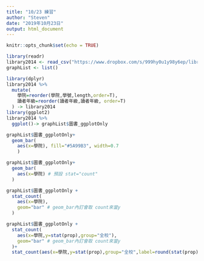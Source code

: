 ```yaml
---
title: "10/23 練習"
author: "Steven"
date: "2019年10月23日"
output: html_document
---
```


```r
knitr::opts_chunk$set(echo = TRUE)
```

```r
library(readr)
library2014 <- read_csv("https://www.dropbox.com/s/999hy0u1y98y6ep/library2014.csv?dl=1")
graphList <- list()
```

```r
library(dplyr)
library2014 %>%
  mutate(
    學院=reorder(學院,學號,length,order=T),
    讀者年級=reorder(讀者年級,讀者年級, order=T)
  ) -> library2014
library(ggplot2)
library2014 %>% 
  ggplot()-> graphList$圖書_ggplotOnly

graphList$圖書_ggplotOnly+
  geom_bar(
    aes(x=學院), fill="#5A99B3", width=0.7
    )
```

```r
graphList$圖書_ggplotOnly+
  geom_bar(
    aes(x=學院) # 預設 stat="count"
  )
```

```r
graphList$圖書_ggplotOnly +
  stat_count(
    aes(x=學院), 
    geom="bar" # geom_bar內訂會取 count來當y
  )
```

```r
graphList$圖書_ggplotOnly +
  stat_count(
    aes(x=學院,y=stat(prop),group="全校"), 
    geom="bar" # geom_bar內訂會取 count來當y
  )+
  stat_count(aes(x=學院,y=stat(prop),group="全校",label=round(stat(prop),2)),geom="text")
```


